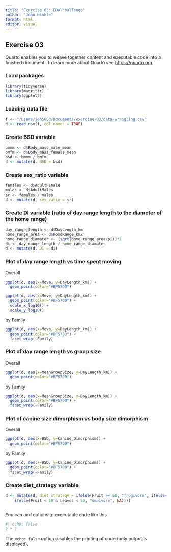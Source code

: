 ```yaml
---
title: "Exercise 03: EDA-challenge"
author: "John Hinkle"
format: html
editor: visual
---
```


## Exercise 03

Quarto enables you to weave together content and executable code into a finished document. To learn more about Quarto see <https://quarto.org>.

### Load packages

```r
library(tidyverse)
library(magrittr)
library(ggplot2)
```

### Loading data file

```r
f <- "/Users/jeh5663/Documents/exercise-03/data-wrangling.csv"
d <- read_csv(f, col_names = TRUE)
```

### Create BSD variable

```r
bmmm <- d$Body_mass_male_mean
bmfm <- d$Body_mass_female_mean
bsd <- bmmm / bmfm
d <- mutate(d, BSD = bsd)
```

### Create sex_ratio variable

```r
females <- d$AdultFemale
males <- d$AdultMales
sr <- females / males
d <- mutate(d, sex_ratio = sr)
```

### Create DI variable (ratio of day range length to the diameter of the home range)

```r
day_range_length <- d$DayLength_km
home_range_area <- d$HomeRange_km2
home_range_diamater <- (sqrt(home_range_area/pi))*2
di <- day_range_length / home_range_diamater
d <- mutate(d, DI = di)
```

### Plot of day range length vs time spent moving

Overall

```r
ggplot(d, aes(x=Move, y=DayLength_km)) + 
  geom_point(color="#BF5700")

ggplot(d, aes(x=Move, y=DayLength_km)) + 
  geom_point(color="#BF5700") +
  scale_x_log10() +
  scale_y_log10()
```

by Family

```r
ggplot(d, aes(x=Move, y=DayLength_km)) + 
  geom_point(color="#BF5700") +
  facet_wrap(~Family)
```

### Plot of day range length vs group size

Overall

```r
ggplot(d, aes(x=MeanGroupSize, y=DayLength_km)) + 
  geom_point(color="#BF5700")
```

by Family

```r
ggplot(d, aes(x=MeanGroupSize, y=DayLength_km)) + 
  geom_point(color="#BF5700") +
  facet_wrap(~Family)
```

### Plot of canine size dimorphism vs body size dimorphism

Overall

```r
ggplot(d, aes(x=BSD, y=Canine_Dimorphism)) + 
  geom_point(color="#BF5700")
```

by Family

```r
ggplot(d, aes(x=BSD, y=Canine_Dimorphism)) + 
  geom_point(color="#BF5700") +
  facet_wrap(~Family)
```


### Create diet_strategy variable
```r
d <- mutate(d, diet_strategy = ifelse(Fruit >= 50, "frugivore", ifelse(Leaves >= 50, "folivore",
    ifelse(Fruit < 50 & Leaves < 50, "omnivore", NA))))
```

```r

```

You can add options to executable code like this

```r
#| echo: false
2 * 2
```

The `echo: false` option disables the printing of code (only output is displayed).
